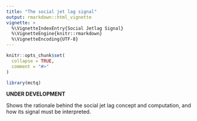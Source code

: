 ```yaml
---
title: "The social jet lag signal"
output: rmarkdown::html_vignette
vignette: >
  %\VignetteIndexEntry{Social Jetlag Signal}
  %\VignetteEngine{knitr::rmarkdown}
  %\VignetteEncoding{UTF-8}
---
```


```r
knitr::opts_chunk$set(
  collapse = TRUE,
  comment = "#>"
)
```

```r
library(mctq)
```

__UNDER DEVELOPMENT__

Shows the rationale behind the social jet lag concept and computation, and how its signal must be interpreted.
